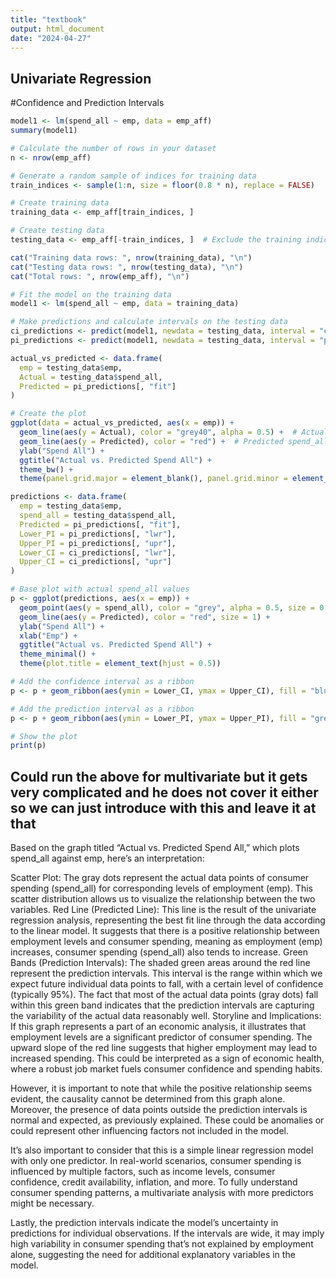 ```yaml
---
title: "textbook"
output: html_document
date: "2024-04-27"
---
```


## Univariate Regression 

#Confidence and Prediction Intervals

```r
model1 <- lm(spend_all ~ emp, data = emp_aff)
summary(model1)
```
```r
# Calculate the number of rows in your dataset
n <- nrow(emp_aff)

# Generate a random sample of indices for training data
train_indices <- sample(1:n, size = floor(0.8 * n), replace = FALSE)

# Create training data
training_data <- emp_aff[train_indices, ]

# Create testing data
testing_data <- emp_aff[-train_indices, ]  # Exclude the training indices

cat("Training data rows: ", nrow(training_data), "\n")
cat("Testing data rows: ", nrow(testing_data), "\n")
cat("Total rows: ", nrow(emp_aff), "\n")
```

```r
# Fit the model on the training data
model1 <- lm(spend_all ~ emp, data = training_data)

# Make predictions and calculate intervals on the testing data
ci_predictions <- predict(model1, newdata = testing_data, interval = "confidence")
pi_predictions <- predict(model1, newdata = testing_data, interval = "prediction")
```

```r
actual_vs_predicted <- data.frame(
  emp = testing_data$emp,
  Actual = testing_data$spend_all,
  Predicted = pi_predictions[, "fit"]
)

# Create the plot
ggplot(data = actual_vs_predicted, aes(x = emp)) +
  geom_line(aes(y = Actual), color = "grey40", alpha = 0.5) +  # Actual spend_all
  geom_line(aes(y = Predicted), color = "red") +  # Predicted spend_all
  ylab("Spend All") +
  ggtitle("Actual vs. Predicted Spend All") +
  theme_bw() +
  theme(panel.grid.major = element_blank(), panel.grid.minor = element_blank(), plot.title = element_text(hjust = 0.5))
```
```r
predictions <- data.frame(
  emp = testing_data$emp,
  spend_all = testing_data$spend_all,
  Predicted = pi_predictions[, "fit"],
  Lower_PI = pi_predictions[, "lwr"],
  Upper_PI = pi_predictions[, "upr"],
  Lower_CI = ci_predictions[, "lwr"],
  Upper_CI = ci_predictions[, "upr"]
)

# Base plot with actual spend_all values
p <- ggplot(predictions, aes(x = emp)) +
  geom_point(aes(y = spend_all), color = "grey", alpha = 0.5, size = 0.6) +
  geom_line(aes(y = Predicted), color = "red", size = 1) +
  ylab("Spend All") +
  xlab("Emp") +
  ggtitle("Actual vs. Predicted Spend All") +
  theme_minimal() +
  theme(plot.title = element_text(hjust = 0.5))

# Add the confidence interval as a ribbon
p <- p + geom_ribbon(aes(ymin = Lower_CI, ymax = Upper_CI), fill = "blue", alpha = 0.2)

# Add the prediction interval as a ribbon
p <- p + geom_ribbon(aes(ymin = Lower_PI, ymax = Upper_PI), fill = "green", alpha = 0.1)

# Show the plot
print(p)
```
## Could run the above for multivariate but it gets very complicated and he does not cover it either so we can just introduce with this and leave it at that 

Based on the graph titled "Actual vs. Predicted Spend All," which plots spend_all against emp, here's an interpretation:

Scatter Plot: The gray dots represent the actual data points of consumer spending (spend_all) for corresponding levels of employment (emp). This scatter distribution allows us to visualize the relationship between the two variables.
Red Line (Predicted Line): This line is the result of the univariate regression analysis, representing the best fit line through the data according to the linear model. It suggests that there is a positive relationship between employment levels and consumer spending, meaning as employment (emp) increases, consumer spending (spend_all) also tends to increase.
Green Bands (Prediction Intervals): The shaded green areas around the red line represent the prediction intervals. This interval is the range within which we expect future individual data points to fall, with a certain level of confidence (typically 95%). The fact that most of the actual data points (gray dots) fall within this green band indicates that the prediction intervals are capturing the variability of the actual data reasonably well.
Storyline and Implications:
If this graph represents a part of an economic analysis, it illustrates that employment levels are a significant predictor of consumer spending. The upward slope of the red line suggests that higher employment may lead to increased spending. This could be interpreted as a sign of economic health, where a robust job market fuels consumer confidence and spending habits.

However, it is important to note that while the positive relationship seems evident, the causality cannot be determined from this graph alone. Moreover, the presence of data points outside the prediction intervals is normal and expected, as previously explained. These could be anomalies or could represent other influencing factors not included in the model.

It's also important to consider that this is a simple linear regression model with only one predictor. In real-world scenarios, consumer spending is influenced by multiple factors, such as income levels, consumer confidence, credit availability, inflation, and more. To fully understand consumer spending patterns, a multivariate analysis with more predictors might be necessary.

Lastly, the prediction intervals indicate the model's uncertainty in predictions for individual observations. If the intervals are wide, it may imply high variability in consumer spending that's not explained by employment alone, suggesting the need for additional explanatory variables in the model.






